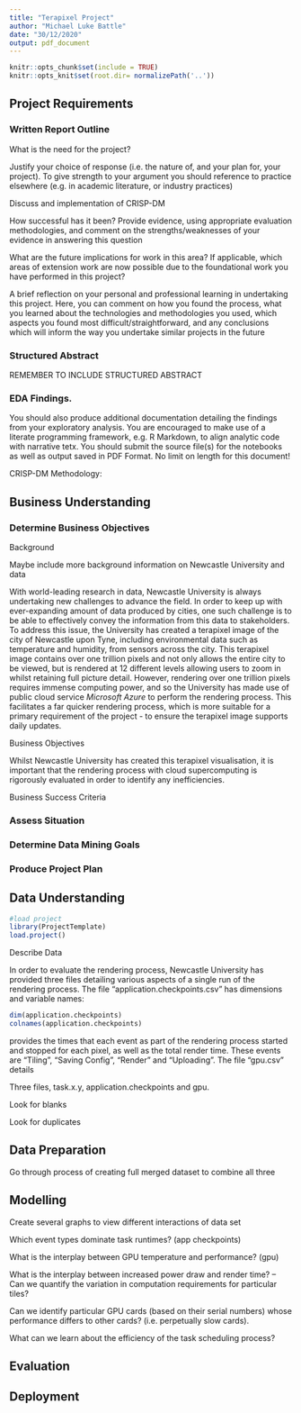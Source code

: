 ```yaml
---
title: "Terapixel Project"
author: "Michael Luke Battle"
date: "30/12/2020"
output: pdf_document
---
```


```r
knitr::opts_chunk$set(include = TRUE)
knitr::opts_knit$set(root.dir= normalizePath('..'))
```

## Project Requirements

### Written Report Outline


What is the need for the project?

Justify your choice of response (i.e. the nature of, and your plan for, your project). To give strength to your argument you should reference to practice elsewhere (e.g. in academic literature, or industry practices)

Discuss and implementation of CRISP-DM

How successful has it been? Provide evidence, using appropriate evaluation methodologies, and comment on the strengths/weaknesses of your evidence in answering this question

What are the future implications for work in this area? If applicable, which areas of extension work are now possible due to the foundational work you have performed in this project?

A brief reflection on your personal and professional learning in undertaking this project. Here, you can comment on how you found the process, what you learned about the technologies and methodologies you used, which aspects you found most difficult/straightforward, and any conclusions which will inform the way you undertake similar projects in the future

### Structured Abstract

REMEMBER TO INCLUDE STRUCTURED ABSTRACT

### EDA Findings.

You should also produce additional documentation detailing the findings from your exploratory analysis. You are encouraged to make use of a literate programming framework, e.g. R Markdown, to align analytic code with narrative  tetx. You should submit the source file(s) for the notebooks as well as output saved in PDF Format. No limit on length for this document!

CRISP-DM Methodology:

## Business Understanding

### Determine Business Objectives

Background

Maybe include more background information on Newcastle University and data

With world-leading research in data, Newcastle University is always undertaking new challenges to advance the field. In order to keep up with ever-expanding amount of data produced by cities, one such challenge is to be able to effectively convey the information from this data to stakeholders. To address this issue, the University has created a terapixel image of the city of Newcastle upon Tyne, including environmental data such as temperature and humidity, from sensors across the city. This terapixel image contains over one trillion pixels and not only allows the entire city to be viewed, but is rendered at 12 different levels allowing users to zoom in whilst retaining full picture detail. However, rendering over one trillion pixels requires immense computing power, and so the University has made use of public cloud service *Microsoft Azure* to perform the rendering process. This facilitates a far quicker rendering process, which is more suitable for a primary requirement of the project - to ensure the terapixel image supports daily updates.

Business Objectives

Whilst Newcastle University has created this terapixel visualisation, it is important that the rendering process with cloud supercomputing is rigorously evaluated in order to identify any inefficiencies.  

Business Success Criteria

### Assess Situation

### Determine Data Mining Goals

### Produce Project Plan

## Data Understanding

```r
#load project
library(ProjectTemplate)
load.project()


```


Describe Data

In order to evaluate the rendering process, Newcastle University has provided three files detailing various aspects of a single run of the rendering process. The file "application.checkpoints.csv" has dimensions and variable names:

```r
dim(application.checkpoints)
colnames(application.checkpoints)
```


provides the times that each event as part of the rendering process started and stopped for each pixel, as well as the total render time. These events are "Tiling", "Saving Config", "Render" and "Uploading". The file "gpu.csv" details 

Three files, task.x.y, application.checkpoints and gpu. 

Look for blanks

Look for duplicates

## Data Preparation

Go through process of creating full merged dataset to combine all three

## Modelling

Create several graphs to view different interactions of data set

Which event types dominate task runtimes? (app checkpoints)

What is the interplay between GPU temperature and performance? (gpu)

What is the interplay between increased power draw and render time?
-- Can we quantify the variation in computation requirements for particular tiles?

Can we identify particular GPU cards (based on their serial numbers) whose performance differs to other cards? (i.e. perpetually slow cards).

What can we learn about the efficiency of the task scheduling process?

## Evaluation

## Deployment



